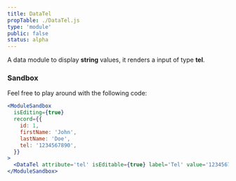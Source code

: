 ```yaml
---
title: DataTel
propTable: ./DataTel.js
type: 'module'
public: false
status: alpha
---
```


A data module to display **string** values, it renders a input of type **tel**.

### Sandbox

Feel free to play around with the following code:

```jsx
<ModuleSandbox
  isEditing={true}
  record={{
    id: 1,
    firstName: 'John',
    lastName: 'Doe',
    tel: '1234567890',
  }}
>
  <DataTel attribute='tel' isEditable={true} label='Tel' value='1234567890' />
</ModuleSandbox>
```

